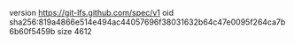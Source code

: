 version https://git-lfs.github.com/spec/v1
oid sha256:819a4866e514e494ac44057696f38031632b64c47e0095f264ca7b6b60f5459b
size 4612
